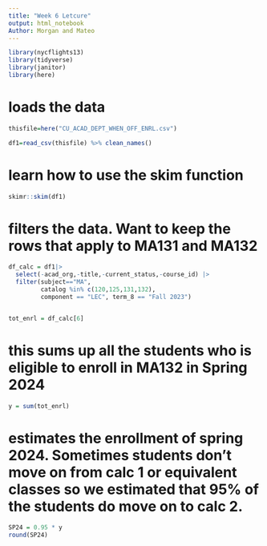 ---
title: "Week 6 Letcure"
output: html_notebook
Author: Morgan and Mateo
---


```{r}
library(nycflights13)
library(tidyverse)
library(janitor)
library(here)
```

# loads the data 
```{r}
thisfile=here("CU_ACAD_DEPT_WHEN_OFF_ENRL.csv")

df1=read_csv(thisfile) %>% clean_names()
```

# learn how to use the skim function
```{r}
skimr::skim(df1)
```

# filters the data. Want to keep the rows that apply to MA131 and MA132
```{r}
df_calc = df1|>
  select(-acad_org,-title,-current_status,-course_id) |>
  filter(subject=="MA", 
         catalog %in% c(120,125,131,132),
         component == "LEC", term_8 == "Fall 2023")


tot_enrl = df_calc[6]

```



# this sums up all the students who is eligible to enroll in MA132 in Spring 2024
```{r}

y = sum(tot_enrl)

```


# estimates the enrollment of spring 2024. Sometimes students don’t move on from calc 1 or equivalent classes so we estimated that 95% of the students do move on to calc 2.
```{r}
SP24 = 0.95 * y
round(SP24)
```

